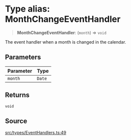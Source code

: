 # Type alias: MonthChangeEventHandler

> **MonthChangeEventHandler**: (`month`) => `void`

The event handler when a month is changed in the calendar.

## Parameters

| Parameter | Type |
| :------ | :------ |
| `month` | `Date` |

## Returns

`void`

## Source

[src/types/EventHandlers.ts:49](https://github.com/gpbl/react-day-picker/blob/56bfb649e/src/types/EventHandlers.ts#L49)
